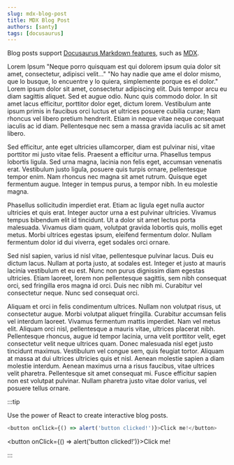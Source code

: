 ```yaml
---
slug: mdx-blog-post
title: MDX Blog Post
authors: [santy]
tags: [docusaurus]
---
```


Blog posts support [Docusaurus Markdown features](https://docusaurus.io/docs/markdown-features), such as [MDX](https://mdxjs.com/).

Lorem Ipsum
"Neque porro quisquam est qui dolorem ipsum quia dolor sit amet, consectetur, adipisci velit..."
"No hay nadie que ame el dolor mismo, que lo busque, lo encuentre y lo quiera, simplemente porque es el dolor."
Lorem ipsum dolor sit amet, consectetur adipiscing elit. Duis tempor arcu eu diam sagittis aliquet. <!--truncate-->Sed et augue odio. Nunc quis commodo dolor. In sit amet lacus efficitur, porttitor dolor eget, dictum lorem. Vestibulum ante ipsum primis in faucibus orci luctus et ultrices posuere cubilia curae; Nam rhoncus vel libero pretium hendrerit. Etiam in neque vitae neque consequat iaculis ac id diam. Pellentesque nec sem a massa gravida iaculis ac sit amet libero.

Sed efficitur, ante eget ultricies ullamcorper, diam est pulvinar nisi, vitae porttitor mi justo vitae felis. Praesent a efficitur urna. Phasellus tempus lobortis ligula. Sed urna magna, lacinia non felis eget, accumsan venenatis erat. Vestibulum justo ligula, posuere quis turpis ornare, pellentesque tempor enim. Nam rhoncus nec magna sit amet rutrum. Quisque eget fermentum augue. Integer in tempus purus, a tempor nibh. In eu molestie magna.

Phasellus sollicitudin imperdiet erat. Etiam ac ligula eget nulla auctor ultricies et quis erat. Integer auctor urna a est pulvinar ultricies. Vivamus tempus bibendum elit id tincidunt. Ut a dolor sit amet lectus porta malesuada. Vivamus diam quam, volutpat gravida lobortis quis, mollis eget metus. Morbi ultrices egestas ipsum, eleifend fermentum dolor. Nullam fermentum dolor id dui viverra, eget sodales orci ornare.

Sed nisl sapien, varius id nisl vitae, pellentesque pulvinar lacus. Duis eu dictum lacus. Nullam at porta justo, at sodales est. Integer et justo at mauris lacinia vestibulum et eu est. Nunc non purus dignissim diam egestas ultricies. Etiam laoreet, lorem non pellentesque sagittis, sem nibh consequat orci, sed fringilla eros magna id orci. Duis nec nibh mi. Curabitur vel consectetur neque. Nunc sed consequat orci.

Aliquam et orci in felis condimentum ultrices. Nullam non volutpat risus, ut consectetur augue. Morbi volutpat aliquet fringilla. Curabitur accumsan felis vel interdum laoreet. Vivamus fermentum mattis imperdiet. Nam vel metus elit. Aliquam orci nisl, pellentesque a mauris vitae, ultrices placerat nibh. Pellentesque rhoncus, augue id tempor lacinia, urna velit porttitor velit, eget consectetur velit neque ultrices quam. Donec malesuada nisl eget justo tincidunt maximus. Vestibulum vel congue sem, quis feugiat tortor. Aliquam at massa at dui ultrices ultricies quis et nisl. Aenean molestie sapien a diam molestie interdum. Aenean maximus urna a risus faucibus, vitae ultrices velit pharetra. Pellentesque sit amet consequat mi. Fusce efficitur sapien non est volutpat pulvinar. Nullam pharetra justo vitae dolor varius, vel posuere tellus ornare.

:::tip

Use the power of React to create interactive blog posts.

```js
<button onClick={() => alert('button clicked!')}>Click me!</button>
```

<button onClick={() => alert('button clicked!')}>Click me!</button>

:::
